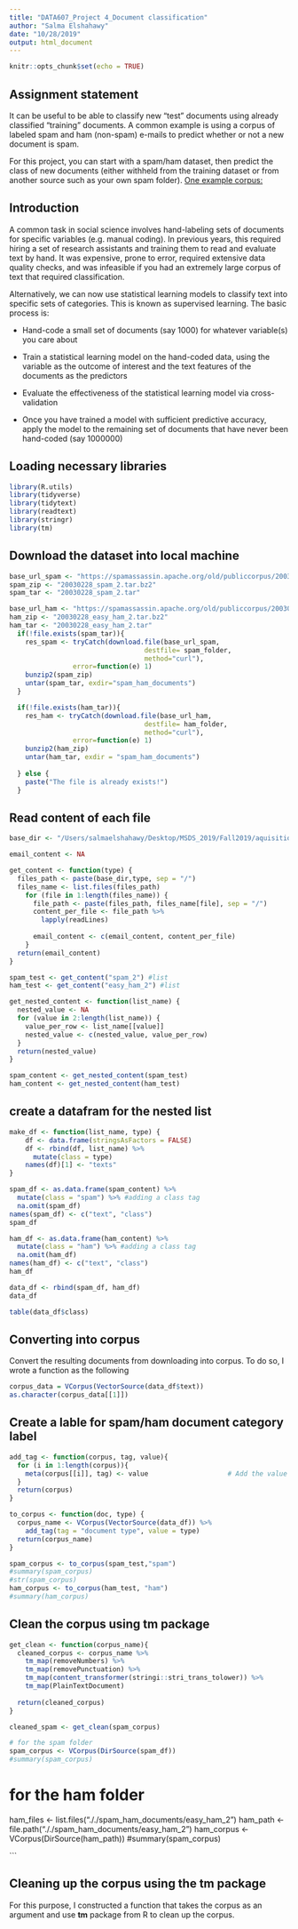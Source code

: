 ```yaml
---
title: "DATA607_Project 4_Document classification"
author: "Salma Elshahawy"
date: "10/28/2019"
output: html_document
---
```


```r
knitr::opts_chunk$set(echo = TRUE)
```

## Assignment statement

It can be useful to be able to classify new "test" documents using already classified "training" documents.  A common example is using a corpus of labeled spam and ham (non-spam) e-mails to predict whether or not a new document is spam.  

For this project, you can start with a spam/ham dataset, then predict the class of new documents (either withheld from the training dataset or from another source such as your own spam folder). [One example corpus:](https://spamassassin.apache.org/old/publiccorpus/)

## Introduction 

A common task in social science involves hand-labeling sets of documents for specific variables (e.g. manual coding). In previous years, this required hiring a set of research assistants and training them to read and evaluate text by hand. It was expensive, prone to error, required extensive data quality checks, and was infeasible if you had an extremely large corpus of text that required classification.

Alternatively, we can now use statistical learning models to classify text into specific sets of categories. This is known as supervised learning. The basic process is:

+ Hand-code a small set of documents (say 1000) for whatever variable(s) you care about

+ Train a statistical learning model on the hand-coded data, using the variable as the outcome of interest and the text features of the documents as the predictors

+ Evaluate the effectiveness of the statistical learning model via cross-validation

+ Once you have trained a model with sufficient predictive accuracy, apply the model to the remaining set of documents that have never been hand-coded (say 1000000)

## Loading necessary libraries

```r
library(R.utils)
library(tidyverse)
library(tidytext)
library(readtext)
library(stringr)
library(tm)
```

## Download the dataset into local machine


```r
base_url_spam <- "https://spamassassin.apache.org/old/publiccorpus/20030228_spam_2.tar.bz2"
spam_zip <- "20030228_spam_2.tar.bz2"
spam_tar <- "20030228_spam_2.tar"

base_url_ham <- "https://spamassassin.apache.org/old/publiccorpus/20030228_easy_ham_2.tar.bz2"
ham_zip <- "20030228_easy_ham_2.tar.bz2"
ham_tar <- "20030228_easy_ham_2.tar"
  if(!file.exists(spam_tar)){
    res_spam <- tryCatch(download.file(base_url_spam,
                                  destfile= spam_folder,
                                  method="curl"),
                error=function(e) 1)
    bunzip2(spam_zip)
    untar(spam_tar, exdir="spam_ham_documents")
  } 

  if(!file.exists(ham_tar)){
    res_ham <- tryCatch(download.file(base_url_ham,
                                  destfile= ham_folder,
                                  method="curl"),
                error=function(e) 1)
    bunzip2(ham_zip)
    untar(ham_tar, exdir = "spam_ham_documents")
    
  } else {
    paste("The file is already exists!")
  }
```

## Read content of each file


```r
base_dir <- "/Users/salmaelshahawy/Desktop/MSDS_2019/Fall2019/aquisition_management_607/week_10/spam_ham_documents"

email_content <- NA

get_content <- function(type) {
  files_path <- paste(base_dir,type, sep = "/")
  files_name <- list.files(files_path)
    for (file in 1:length(files_name)) {
      file_path <- paste(files_path, files_name[file], sep = "/")
      content_per_file <- file_path %>%
        lapply(readLines)
      
      email_content <- c(email_content, content_per_file)
    }
  return(email_content)
}
```

```r
spam_test <- get_content("spam_2") #list
ham_test <- get_content("easy_ham_2") #list
```


```r
get_nested_content <- function(list_name) {
  nested_value <- NA
  for (value in 2:length(list_name)) {
    value_per_row <- list_name[[value]]
    nested_value <- c(nested_value, value_per_row)
  }
  return(nested_value)
}
```

```r
spam_content <- get_nested_content(spam_test)
ham_content <- get_nested_content(ham_test)
```

## create a datafram for the nested list

```r
make_df <- function(list_name, type) {
    df <- data.frame(stringsAsFactors = FALSE)
    df <- rbind(df, list_name) %>%
      mutate(class = type) 
    names(df)[1] <- "texts"
}


```

```r
spam_df <- as.data.frame(spam_content) %>%
  mutate(class = "spam") %>% #adding a class tag 
  na.omit(spam_df)
names(spam_df) <- c("text", "class")
spam_df
```
```r
ham_df <- as.data.frame(ham_content) %>%
  mutate(class = "ham") %>% #adding a class tag 
  na.omit(ham_df) 
names(ham_df) <- c("text", "class")
ham_df
```

```r
data_df <- rbind(spam_df, ham_df)
data_df
```

```r
table(data_df$class)
```

## Converting into corpus

Convert the resulting documents from downloading into corpus. To do so, I wrote a function as the following 

```r
corpus_data = VCorpus(VectorSource(data_df$text))
as.character(corpus_data[[1]])
```

## Create a lable for spam/ham document category label

```r
add_tag <- function(corpus, tag, value){
  for (i in 1:length(corpus)){
    meta(corpus[[i]], tag) <- value                    # Add the value to the specified tag
  }
  return(corpus)
}
```

```r
to_corpus <- function(doc, type) {
  corpus_name <- VCorpus(VectorSource(data_df)) %>%
    add_tag(tag = "document type", value = type)
  return(corpus_name)
}
```


```r
spam_corpus <- to_corpus(spam_test,"spam")
#summary(spam_corpus)
#str(spam_corpus)
ham_corpus <- to_corpus(ham_test, "ham")
#summary(ham_corpus)
```

## Clean the corpus using **tm** package

```r
get_clean <- function(corpus_name){
  cleaned_corpus <- corpus_name %>%
    tm_map(removeNumbers) %>%
    tm_map(removePunctuation) %>%
    tm_map(content_transformer(stringi::stri_trans_tolower)) %>%
    tm_map(PlainTextDocument)
  
  return(cleaned_corpus)
}
```

```r
cleaned_spam <- get_clean(spam_corpus)
```




```r
# for the spam folder
spam_corpus <- VCorpus(DirSource(spam_df))
#summary(spam_corpus)
```
##############

# for the ham folder
ham_files <- list.files("././spam_ham_documents/easy_ham_2")
ham_path <- file.path("././spam_ham_documents/easy_ham_2")
ham_corpus <- VCorpus(DirSource(ham_path))
#summary(spam_corpus)

```

## Cleaning up the corpus using the tm package

For this purpose, I constructed a function that takes the corpus as an argument and use **tm** package from R to clean up the corpus.
